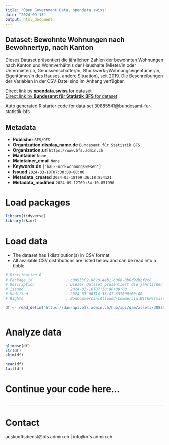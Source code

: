 ```yaml
---
title: "Open Government Data, opendata.swiss"
date: "2024-09-13"
output: html_document
---
```


## Dataset: Bewohnte Wohnungen nach Bewohnertyp, nach Kanton

Dieses Dataset präsentiert die jährlichen Zahlen der bewohnten Wohnungen nach Kanton und Wohnverhältnis der Haushalte (Mieter/in oder Untermieter/in, Genossenschafter/in, Stockwerk-/Wohnungseigentümer/in, Eigentümer/in des Hauses, andere Situation), seit 2019. Die Beschreibungen der Variablen in der CSV-Datei sind im Anhang verfügbar.

[Direct link by **opendata.swiss** for dataset](https://opendata.swiss/de/dataset/bewohnte-wohnungen-nach-bewohnertyp-nach-kanton)<br>
[Direct link by **Bundesamt für Statistik BFS** for dataset](https://www.bfs.admin.ch/asset/de/ts-x-09.03.02.01.03a)

Auto generated R starter code for data set 30885541@bundesamt-fur-statistik-bfs.

## Metadata

- **Publisher** `BFS/OFS`
- **Organization.display_name.de** `Bundesamt für Statistik BFS`
- **Organization.url** `https://www.bfs.admin.ch`
- **Maintainer** `None`
- **Maintainer_email** `None`
- **Keywords.de** `['bau--und-wohnungswesen']`
- **Issued** `2024-03-18T07:30:00+00:00`
- **Metadata_created** `2024-03-18T09:36:18.854121`
- **Metadata_modified** `2024-09-12T09:54:10.851990`


# Load packages

```r

library(tidyverse)
library(skimr)

```

# Load data

-   The dataset has 1 distribution(s) in CSV format.
-   All available CSV distributions are listed below and can be read into a tibble.

```r

# Distribution 0
# Package_id               : c0093302-8698-44b1-b068-3b8d92bbf2c8
# Description              : Dieses Dataset präsentiert die jährlichen Zahlen der bewohnten Wohnungen nach Kanton und Wohnverhältnis der Haushalte (Mieter/in oder Untermieter/in, Genossenschafter/in, Stockwerk-/Wohnungseigentümer/in, Eigentümer/in des Hauses, andere Situation), seit 2019. Die Beschreibungen der Variablen in der CSV-Datei sind im Anhang verfügbar.
# Issued                   : 2024-03-18T07:30:00+00:00
# Modified                 : 2024-03-06T14:33:47.637000+00:00
# Rights                   : NonCommercialAllowed-CommercialWithPermission-ReferenceRequired

df <- read_delim('https://dam-api.bfs.admin.ch/hub/api/dam/assets/30885549/master')



```

# Analyze data

```r

glimpse(df)
str(df)
skim(df)

head(df)
tail(df)

```

# Continue your code here...

```r

```

------------------------------------------------------------------------

# Contact

auskunftsdienst@bfs.admin.ch | info@bfs.admin.ch
